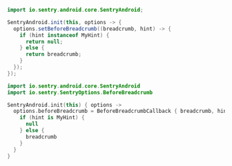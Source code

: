 ```java
import io.sentry.android.core.SentryAndroid;

SentryAndroid.init(this, options -> {
  options.setBeforeBreadcrumb((breadcrumb, hint) -> {
    if (hint instanceof MyHint) {
      return null;
    } else {
      return breadcrumb;
    }
  });
});
```

```kotlin
import io.sentry.android.core.SentryAndroid
import io.sentry.SentryOptions.BeforeBreadcrumb

SentryAndroid.init(this) { options ->
  options.beforeBreadcrumb = BeforeBreadcrumbCallback { breadcrumb, hint ->
    if (hint is MyHint) {
      null
    } else {
      breadcrumb
    }
  }
}
```
